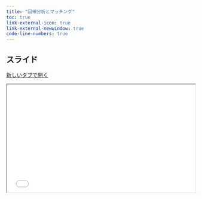 ```yaml
---
title: "回帰分析とマッチング"
toc: true
link-external-icon: true
link-external-newwindow: true
code-line-numbers: true
---
```


## スライド

<a href="../slide/matching.html" class="btn btn-primary btn-sm" target="_blank" role="button"><i class="bi bi-window"></i> 新しいタブで開く</a>

```{=html}
<iframe class="slide-deck" src="../slide/matching.html" width="100%" style="aspect-ratio: 16 / 9.2;"></iframe>
```
